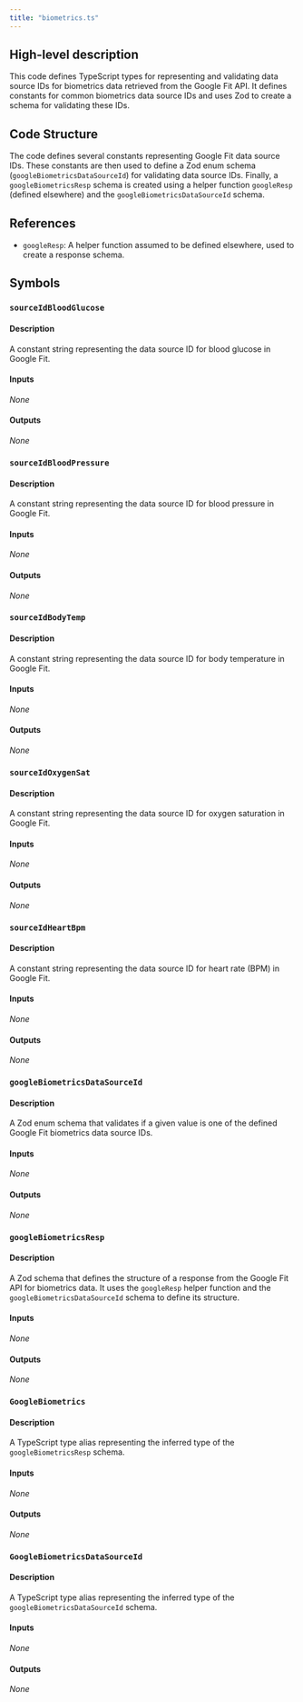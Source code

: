 ```yaml
---
title: "biometrics.ts"
---
```


## High-level description
This code defines TypeScript types for representing and validating data source IDs for biometrics data retrieved from the Google Fit API. It defines constants for common biometrics data source IDs and uses Zod to create a schema for validating these IDs.

## Code Structure
The code defines several constants representing Google Fit data source IDs. These constants are then used to define a Zod enum schema (`googleBiometricsDataSourceId`) for validating data source IDs. Finally, a `googleBiometricsResp` schema is created using a helper function `googleResp` (defined elsewhere) and the `googleBiometricsDataSourceId` schema.

## References
- `googleResp`: A helper function assumed to be defined elsewhere, used to create a response schema.

## Symbols
### `sourceIdBloodGlucose`
#### Description
A constant string representing the data source ID for blood glucose in Google Fit.

#### Inputs
_None_

#### Outputs
_None_

### `sourceIdBloodPressure`
#### Description
A constant string representing the data source ID for blood pressure in Google Fit.

#### Inputs
_None_

#### Outputs
_None_

### `sourceIdBodyTemp`
#### Description
A constant string representing the data source ID for body temperature in Google Fit.

#### Inputs
_None_

#### Outputs
_None_

### `sourceIdOxygenSat`
#### Description
A constant string representing the data source ID for oxygen saturation in Google Fit.

#### Inputs
_None_

#### Outputs
_None_

### `sourceIdHeartBpm`
#### Description
A constant string representing the data source ID for heart rate (BPM) in Google Fit.

#### Inputs
_None_

#### Outputs
_None_

### `googleBiometricsDataSourceId`
#### Description
A Zod enum schema that validates if a given value is one of the defined Google Fit biometrics data source IDs.

#### Inputs
_None_

#### Outputs
_None_

### `googleBiometricsResp`
#### Description
A Zod schema that defines the structure of a response from the Google Fit API for biometrics data. It uses the `googleResp` helper function and the `googleBiometricsDataSourceId` schema to define its structure.

#### Inputs
_None_

#### Outputs
_None_

### `GoogleBiometrics`
#### Description
A TypeScript type alias representing the inferred type of the `googleBiometricsResp` schema.

#### Inputs
_None_

#### Outputs
_None_

### `GoogleBiometricsDataSourceId`
#### Description
A TypeScript type alias representing the inferred type of the `googleBiometricsDataSourceId` schema.

#### Inputs
_None_

#### Outputs
_None_
